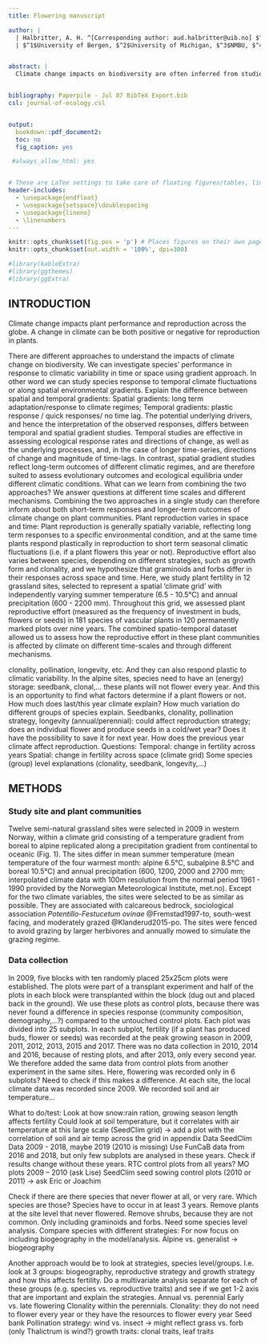 ```yaml
---
title: Flowering manuscript

author: |
  | Halbritter, A. H. ^[Corresponding author: aud.halbritter@uib.no] $^1$, Goldberg, D. $^2$, Gya, R. $^1$, Jaroszynska, F. $^1$, Klanderud, R. $^3$, Olsen, S. L. $^4$, Telford, R. J. $^1$, Töpper, J. P. $^4$ and Vandvik, V. $^1$
  | $^1$University of Bergen, $^2$University of Michigan, $^3$NMBU, $^4$Nina


abstract: |
  Climate change impacts on biodiversity are often inferred from studies investigating species’ performance in response to climatic variability in time or space, i.e. in response to temporal climate fluctuations or along spatial environmental gradients. However, the potential underlying drivers, and hence the interpretation of the observed responses, differs between temporal and spatial gradient studies. Temporal studies are effective in assessing ecological response rates and directions of change, as well as the underlying processes, and, in the case of longer time-series, directions of change and magnitude of time-lags. In contrast, spatial gradient studies reflect long-term outcomes of different climatic regimes, and are therefore suited to assess evolutionary outcomes and ecological equilibria under different climatic conditions. Combining the two approaches in a single study can therefore inform about both short-term responses and longer-term outcomes of climate change on biota. Plant reproduction is generally spatially variable, reflecting long term responses to a specific environmental condition, and at the same time plants respond plastically in reproduction to short term seasonal climatic fluctuations (i.e. if a plant flowers this year or not). Reproductive effort also varies between species, depending on different strategies, such as growth form and clonality, and we hypothesize that graminoids and forbs differ in their responses across space and time. Here, we study plant fertility in 12 grassland sites, selected to represent a spatial ‘climate grid’ with independently varying summer temperature (6.5 - 10.5°C) and annual precipitation (600 - 2200 mm). Throughout this grid, we assessed plant reproductive effort (measured as the frequency of investment in buds, flowers or seeds) in 181 species of vascular plants in 120 permanently marked plots over nine years. The combined spatio-temporal dataset allowed us to assess how the reproductive effort in these plant communities is affected by climate on different time-scales and through different mechanisms. The plant communities differed in fertility across time and space. They were generally less fertile in wet years, and had higher fertility towards warmer and drier climates. Fertility, both in terms of  spatial patterns and plastic responses, differed between graminoids and forbs. Graminoids were less fertile in warm years, while fertility in forbs increased  following a warm year. The combined results of the space and time approaches allowed us to detect climate control where a single approach could have overlooked them, i.e. only looking at temporal changes without accounting for spatial differences.


bibliography: Paperpile - Jul 07 BibTeX Export.bib
csl: journal-of-ecology.csl


output:
  bookdown::pdf_document2:
  toc: no
  fig_caption: yes

 #always_allow_html: yes


# These are LaTex settings to take care of floating figures/tables, line spacing, etc
header-includes:
  - \usepackage{endfloat}
  - \usepackage{setspace}\doublespacing
  - \usepackage{lineno}
  - \linenumbers
---
```


```r
knitr::opts_chunk$set(fig.pos = 'p') # Places figures on their own pages
knitr::opts_chunk$set(out.width = '100%', dpi=300)

#library(kableExtra)
#library(ggthemes)
#library(ggExtra)

```



## INTRODUCTION
Climate change impacts plant performance and reproduction across the globe. A change in climate can be both positive or negative for reproduction in plants. 

There are different approaches to understand the impacts of climate change on biodiversity. We can investigate species’ performance in response to climatic variability in time or space using gradient approach. In other word we can study species response to temporal climate fluctuations or along spatial environmental gradients.
Explain the difference between spatial and temporal gradients:
Spatial gradients: long term adaptation/response to climate regimes; Temporal gradients: plastic response / quick responses/ no time lag. 
The potential underlying drivers, and hence the interpretation of the observed responses, differs between temporal and spatial gradient studies. Temporal studies are effective in assessing ecological response rates and directions of change, as well as the underlying processes, and, in the case of longer time-series, directions of change and magnitude of time-lags. In contrast, spatial gradient studies reflect long-term outcomes of different climatic regimes, and are therefore suited to assess evolutionary outcomes and ecological equilibria under different climatic conditions.
What can we learn from combining the two approaches? We answer questions at different time scales and different mechanisms.
Combining the two approaches in a single study can therefore inform about both short-term responses and longer-term outcomes of climate change on plant communities.
Plant reproduction varies in space and time: Plant reproduction is generally spatially variable, reflecting long term responses to a specific environmental condition, and at the same time plants respond plastically in reproduction to short term seasonal climatic fluctuations (i.e. if a plant flowers this year or not). Reproductive effort also varies between species, depending on different strategies, such as growth form and clonality, and we hypothesize that graminoids and forbs differ in their responses across space and time.
Here, we study plant fertility in 12 grassland sites, selected to represent a spatial ‘climate grid’ with independently varying summer temperature (6.5 - 10.5°C) and annual precipitation (600 - 2200 mm). Throughout this grid, we assessed plant reproductive effort (measured as the frequency of investment in buds, flowers or seeds) in 181 species of vascular plants in 120 permanently marked plots over nine years. The combined spatio-temporal dataset allowed us to assess how the reproductive effort in these plant communities is affected by climate on different time-scales and through different mechanisms.




clonality, pollination, longevity, etc. And they can also respond plastic to climatic variability.
In the alpine sites, species need to have an (energy) storage: seedbank, clonal,... these plants will not flower every year. And this is an opportunity to find what factors determine if a plant flowers or not. How much does last/this year climate explain? How much variation do different groups of species explain.
Seedbanks, clonality, pollination strategy, longevity (annual/perennial): could affect reproduction strategy; does an individual flower and produce seeds in a cold/wet year? Does it have the possibility to save it for next year. How does the previous year climate affect reproduction.
Questions:
Temporal: change in fertility across years
Spatial: change in fertility across space (climate grid)
Some species (group) level explanations (clonality, seedbank, longevity,...)



## METHODS
### Study site and plant communities
Twelve semi-natural grassland sites were selected in 2009 in western Norway, within a climate grid consisting of a temperature gradient from boreal to alpine replicated along a precipitation gradient from continental to oceanic (Fig. 1). The sites differ in mean summer temperature (mean temperature of the four warmest month: alpine 6.5°C, subalpine 8.5°C and boreal 10.5°C) and annual precipitation (600, 1200, 2000 and 2700 mm; interpolated climate data with 100m resolution from the normal period 1961 - 1990 provided by the Norwegian Meteorological Institute, met.no). Except for the two climate variables, the sites were selected to be as similar as possible. They are associated with calcareous bedrock, sociological association *Potentillo-Festucetum ovinae* @Fremstad1997-to, south-west facing, and moderately grazed @Klanderud2015-po. The sites were fenced to avoid grazing by larger herbivores and annually mowed to simulate the grazing regime.

### Data collection
In 2009, five blocks with ten randomly placed 25x25cm plots were established. The plots were part of a transplant experiment and half of the plots in each block were transplanted within the block (dug out and placed back in the ground). We use these plots as control plots, because there was never found a difference in species response (community composition, demography,...?) compared to the untouched control plots. Each plot was divided into 25 subplots. In each subplot, fertility (if a plant has produced buds, flower or seeds) was recorded at the peak growing season in 2009, 2011, 2012, 2013, 2015 and 2017. There was no data collection in 2010, 2014 and 2016, because of resting plots, and after 2013, only every second year. We therefore added the same data from control plots from another experiment in the same sites. Here, flowering was recorded only in 6 subplots? Need to check if this makes a difference.
At each site, the local climate data was recorded since 2009. We recorded soil and air temperature...




 



What to do/test:
Look at how snow:rain ration, growing season length affects fertility
Could look at soil temperature, but it correlates with air temperature at this large scale (SeedClim grid) -> add a plot with the correlation of soil and air temp across the grid in appendix
Data
SeedClim Data 2009 - 2018, maybe 2019 (2010 is missing)
Use FunCaB data from 2016 and 2018, but only few subplots are analysed in these years. Check if results change without these years.
RTC control plots from all years?
MO plots 2009 – 2010 (ask Lise)
SeedClim seed sowing control plots (2010 or 2011) -> ask Eric or Joachim

Check if there are there species that never flower at all, or very rare. Which species are those? Species have to occur in at least 3 years. Remove plants at the site level that never flowered. Remove shrubs, because they are not common. Only including graminoids and forbs.
Need some species level analysis. Compare species with different strategies:
For now focus on including biogeography in the model/analysis.
Alpine vs. generalist -> biogeography

Another approach would be to look at strategies, species level/groups. I.e. look at 3 groups: biogeography, reproductive strategy and growth strategy and how this affects fertility. Do a multivariate analysis separate for each of these groups (e.g. species vs. reproductive traits) and see if we get 1-2 axis that are important and explain the strategies.
Annual vs. perennial
Early vs. late flowering
Clonality within the perennials. Clonality: they do not need to flower every year or they have the resources to flower every year
Seed bank
Pollination strategy: wind vs. insect -> might reflect grass vs. forb (only Thalictrum is wind?)
growth traits: clonal traits, leaf traits
